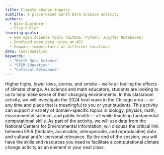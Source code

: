 ```yaml
---
title: Climate change inquiry
subtitle: A place-based Earth Data Science activity 
authors:
  - Nate Quarderer
  - Elsa Culler
learning-goals:
  - Use open science tools (GitHub, Python, Jupyter Notebooks)
  - Download open data using an API
  - Compare temperatures at different locations
date: last-modified
keywords:
  - "Earth Data Science"
  - "STEM Education"
  - "Cultural Relevance"
---
```


Higher highs, lower lows, storms, and smoke -- we're all feeling the effects of climate change. As science and math educators, students are looking to us to help make sense of their changing environments. In this classroom activity, we will investigate the 2024 heat wave in the Chicago area — or any time and place that is meaningful to you or your students. This activity can support a variety of domain-specific topics in biology, physics, math, environmental science, and public health — all while teaching fundamental computational skills. As part of the activity, we will use data from the National Centers for Environmental Information, will discuss the critical link between FAIR (findable, accessible, interoperable, and reproducible) data and cultural and/or personal relevance. By the end of the session, you will have the skills and resources you need to facilitate a computational climate change activity as an element in your next class.
